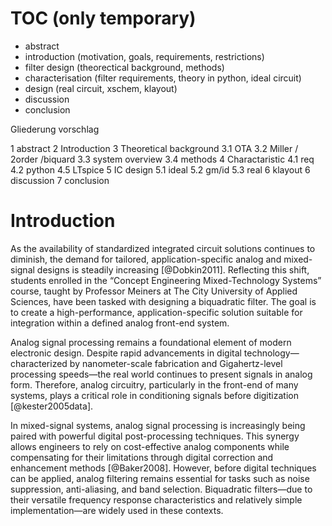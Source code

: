 # TOC (only temporary) {.unnumbered}

- abstract
- introduction (motivation, goals, requirements, restrictions)
- filter design (theorectical background, methods)
- characterisation (filter requirements, theory in python, ideal circuit)
- design (real circuit, xschem, klayout)
- discussion
- conclusion



Gliederung vorschlag

1 abstract
2 Introduction
3 Theoretical background 
    3.1 OTA
    3.2 Miller / 2order /biquard
    3.3 system overview
    3.4 methods
4 Charactaristic
    4.1 req
    4.2 python
    4.5 LTspice 
5 IC design
    5.1 ideal
    5.2 gm/id
    5.3 real 
6 klayout
6 discussion
7 conclusion

# Introduction

As the availability of standardized integrated circuit solutions continues to diminish, the demand for tailored, application-specific analog and mixed-signal designs is steadily increasing [@Dobkin2011]. Reflecting this shift, students enrolled in the “Concept Engineering Mixed-Technology Systems” course, taught by Professor Meiners at The City University of Applied Sciences, have been tasked with designing a biquadratic filter. The goal is to create a high-performance, application-specific solution suitable for integration within a defined analog front-end system.

Analog signal processing remains a foundational element of modern electronic design. Despite rapid advancements in digital technology—characterized by nanometer-scale fabrication and Gigahertz-level processing speeds—the real world continues to present signals in analog form. Therefore, analog circuitry, particularly in the front-end of many systems, plays a critical role in conditioning signals before digitization [@kester2005data].

In mixed-signal systems, analog signal processing is increasingly being paired with powerful digital post-processing techniques. This synergy allows engineers to rely on cost-effective analog components while compensating for their limitations through digital correction and enhancement methods [@Baker2008]. However, before digital techniques can be applied, analog filtering remains essential for tasks such as noise suppression, anti-aliasing, and band selection. Biquadratic filters—due to their versatile frequency response characteristics and relatively simple implementation—are widely used in these contexts.